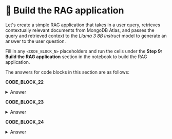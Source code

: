 # 👐 Build the RAG application

Let's create a simple RAG application that takes in a user query, retrieves contextually relevant documents from MongoDB Atlas, and passes the query and retrieved context to the _Llama 3 8B Instruct_ model to generate an answer to the user question.

Fill in any `<CODE_BLOCK_N>` placeholders and run the cells under the **Step 9: Build the RAG application** section in the notebook to build the RAG application.

The answers for code blocks in this section are as follows:

**CODE_BLOCK_22**

<details>
<summary>Answer</summary>
<div>
```python
vector_search(user_query)
```
</div>
</details>

**CODE_BLOCK_23**

<details>
<summary>Answer</summary>
<div>
```python
"\n\n".join([d.get("body", "") for d in context])
```
</div>
</details>

**CODE_BLOCK_24**

<details>
<summary>Answer</summary>
<div>
```python
response = fw_client.chat.completions.create(
    model=model,
    temperature=0,
    messages=[
        {
            "role": "user",
            "content": create_prompt(user_query),
        }
    ],
)
print(response.choices[0].message.content)
```
</div>
</details>